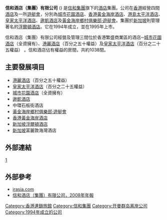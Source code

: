 {{Infobox Company 
| company_name     = 信和酒店（集團）有限公司
| company_name_en  =
| company_logo     = [[File:SinoHotelsHoldings_logo.svg|SinoHotelsHoldings logo.svg]]
| company_type = [[上市公司|上市公司]] |
  traded_as = {{hkex|1221}}|
| company_slogan   = 
| foundation       = 1994年
| location         = [[香港|香港]]
| key_people       = 主席：[[黃志祥_(商人)|黃志祥]]
| industry         = [[酒店|酒店]]
| products         = 
| revenue          =
| operating_income = 
| net_income       =
| num_employees    = 
| parent           =[[信和集團|信和集團]]
| subsid           = 
| homepage         =https://www.sino-hotels.com/zh-hk/
| footnotes        = 
}}

'''信和酒店（集團）有限公司''' ({{hkex|1221}}) 是[[信和集團|信和集團]]旗下的[[酒店|酒店]]集團。公司在[[香港|香港]]經營四間[[酒店|酒店]]及一所[[遊艇會|遊艇會]]，分別為[[城市花園酒店|城市花園酒店]]、[[香港黃金海岸酒店|香港黃金海岸酒店]]、[[港島太平洋酒店|港島太平洋酒店]]、[[皇家太平洋酒店|皇家太平洋酒店]]、[[一號銀海|遨凱酒店]]及[[黃金海岸鄉村俱樂部‧遊艇會|黃金海岸鄉村俱樂部‧遊艇會]]。集團於[[新加坡|新加坡]]則管理著名的[[浮爾頓酒店|浮爾頓酒店]]。它在1994年成立，並在1995年上市。 

信和酒店（集團）有限公司經營及管理三間位於香港繁盛商業區的酒店─[[城市花園酒店|城市花園酒店]]（全資擁有）、[[香港港麗酒店|港麗酒店]]（百分之五十權益）及[[皇家太平洋酒店|皇家太平洋酒店]]（百分之二十五權益） 。信和酒店佔有權益的房間，共約1038間。

==主要發展項目==

*[[香港港麗酒店|港麗酒店]]（百分之五十權益）
*[[皇家太平洋酒店|皇家太平洋酒店]]（百分之二十五權益）
*[[城市花園酒店|城市花園酒店]]（全資擁有）
*[[一號銀海|遨凱酒店]]
*中環石板街酒店
*[[黃金海岸鄉村俱樂部‧遊艇會|黃金海岸鄉村俱樂部‧遊艇會]]
*[[香港黃金海岸酒店|香港黃金海岸酒店]]
*[[新加坡|新加坡]][[浮爾頓酒店|浮爾頓酒店]]
*[[新加坡|新加坡]]富麗敦海灣酒店

==外部連結==
[https://www.sino-hotels.com/zh-hk] {{Wayback|url=https://www.sino-hotels.com/zh-hk |date=20201019235348 }}

==外部參考==
* [http://www.irasia.com/listco/hk/sinohotels/index.htm irasia.com] {{Wayback|url=http://www.irasia.com/listco/hk/sinohotels/index.htm |date=20160304210146 }}
* [http://www.hkexnews.hk/listedco/listconews/sehk/20081010/LTN20081010252_C.pdf 信和酒店（集團）有限公司，2008年年報]

{{信和置業}}

[[Category:香港連鎖旅館|Category:香港連鎖旅館]]
[[Category:信和集團|Category:信和集團]]
[[Category:开曼群岛离岸公司|Category:开曼群岛离岸公司]]
[[Category:1994年成立的公司|Category:1994年成立的公司]]
